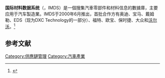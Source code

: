 '''国际材料数据系统'''（{{lang-en|International Material Data System}}，IMDS）是一個搜集汽車零部件和材料信息的數據庫，主要应用于汽车製造業。IMDS于2000年6月推出，首批合作方有奥迪、宝马、戴姆勒、EDS（现为DXC Technology的一部分）、福特、欧宝、保时捷、大众和[[沃尔沃|沃尔沃]]。<ref>{{cite web |url=https://public.mdsystem.com/web/imds-public-pages |title=IMDS Information Pages – Home |publisher=Public.mdsystem.com |accessdate=20 May 2015 |archive-date=2017-06-06 |archive-url=https://web.archive.org/web/20170606232552/https://public.mdsystem.com/web/imds-public-pages }}</ref>

==参考文献==
{{reflist}}

[[Category:供應鏈管理|Category:供應鏈管理]]
[[Category:汽車產業|Category:汽車產業]]